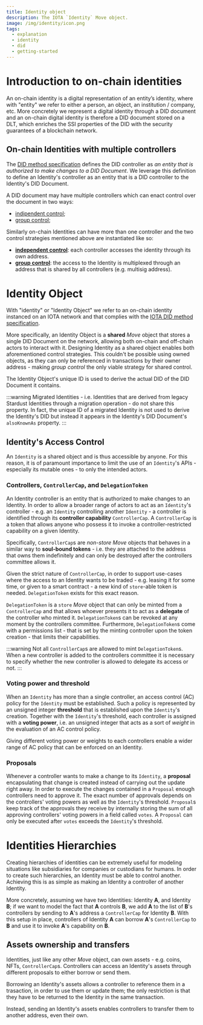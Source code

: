 ```yaml
---
title: Identity object
description: The IOTA `Identity` Move object.
image: /img/identity/icon.png
tags:
  - explanation
  - identity
  - did
  - getting-started
---
```


# Introduction to on-chain identities
An on-chain identity is a digital representation of an entity’s identity, where with "entity" we refer to either a person,
an object, an institution / company, etc.
More concretely we represent a digital identity through a DID document and an on-chain digital identity is therefore a DID
document stored on a DLT, which enriches the SSI properties of the DID with the security guarantees of a blockchain network.

## On-chain Identities with multiple controllers
The [DID method specification](https://www.w3.org/TR/did-core/#did-controller) defines the DID controller as _an entity that
is authorized to make changes to a DID Document_. 
We leverage this definition to define an Identity's controller as an entity that is a DID controller to the Identity's
DID Document.

A DID document may have multiple controllers which can enact control over the document in two ways:
- [indipendent control](https://www.w3.org/TR/did-core/#independent-control);
- [group control](https://www.w3.org/TR/did-core/#group-control);

Similarly on-chain Identities can have more than one controller and the two control strategies mentioned above are instantiated
like so:
- [**independent control**](https://www.w3.org/TR/did-core/#independent-control): each controller accesses the identity
  through its own address.  
- [**group control**](https://www.w3.org/TR/did-core/#group-control): the access to the Identity is multiplexed through an 
  address that is shared by all controllers (e.g. multisig address).

# Identity Object
With "identity" or "Identity Object" we refer to an on-chain identity instanced on an IOTA network and that complies with the
[IOTA DID method specification](../../references/iota-identity/iota-did-method-spec.mdx).

More specifically, an Identity Object is a **shared** _Move_ object that stores a single DID Document on the network,
allowing both on-chain and off-chain actors to interact with it.
Designing Identity as a shared object enables both aforementioned control strategies. This couldn't be possible using owned 
objects, as they can only be referenced in transactions by their owner address - making _group control_ the only viable strategy
for shared control.


The Identity Object's unique ID is used to derive the actual DID of the DID Document it contains.

:::warning
Migrated Identities - i.e. Identities that are derived from legacy Stardust Identities through a migration operation - do not
share this property. In fact, the unique ID of a migrated Identity is not used to derive the Identity's DID but instead it 
appears in the Identity's DID Document's `alsoKnownAs` property. 
:::

## Identity's Access Control

An `Identity` is a shared object and is thus accessible by anyone. For this reason, it is of paramount importance to 
limit the use of an `Identity`'s APIs - especially its mutable ones - to only the intended actors.

### Controllers, `ControllerCap`, and `DelegationToken`
An Identity controller is an entity that is authorized to make changes to an Identity.
In order to allow a broader range of 
actors to act as an `Identity`'s controller - e.g. an `Identity` controlling  another `Identity` - a controller is identified 
through its **controller capability** `ControllerCap`.
A `ControllerCap` is a token that allows anyone who possess it to invoke a controller-restricted capability on a given Identity.

Specifically, `ControllerCap`s are _non-store Move_ objects that behaves in a similar way to **soul-bound tokens** - i.e. they are attached to the address that owns them indefinitely and can only be destroyed after the controllers committee allows it.

Given the strict nature of `ControllerCap`, in order to support use-cases where the access to an Identity wants to be traded -
e.g. leasing it for some time, or given to a smart contract - a new kind of `store`-able token is needed.
`DelegationToken` exists for this exact reason.

`DelegationToken` is a `store` _Move_ object that can only be minted from a `ControllerCap` and that allows whoever presents it
to act as a **delegate** of the controller who minted it. `DelegationToken`s can be revoked at any moment by the controllers 
committee. 
Furthermore, `DelegationToken`s come with a permissions list - that is set by the minting controller upon the token creation - that limits their capabilities.

:::warning
Not all `ControllerCap`s are allowed to mint `DelegationToken`s. When a new controller is added to the controllers committee it
is necessary to specify whether the new controller is allowed to delegate its access or not.
:::

### Voting power and threshold
When an `Identity` has more than a single controller, an access control (AC) policy for the `Identity` must be established. Such 
a policy is represented by an unsigned integer **threshold** that is established upon the `Identity`'s creation.
Together with the `Identity`'s threshold, each controller is assigned with a **voting power**, i.e. an unsigned integer that 
acts as a sort of _weight_ in the evaluation of an AC control policy.   

Giving different voting power or weights to each controllers enable a wider range of AC policy that can be enforced on an 
Identity.

### Proposals
Whenever a controller wants to make a change to its `Identity`, a **proposal** encapsulating that change is created instead of 
carrying out the update right away.
In order to execute the changes contained in a `Proposal` enough controllers need to approve it. The exact number of approvals 
depends on the controllers' voting powers as well as the `Identity`'s threshold. 
`Proposal`s keep track of the approvals they receive by internally storing the sum of all approving controllers' voting powers 
in a field called `votes`.
A `Proposal` can only be executed after `votes` exceeds the `Identity`'s threshold.

# Identities Hierarchies
Creating hierarchies of identities can be extremely useful for modeling situations like subsidiaries for companies or custodians 
for humans.
In order to create such hierarchies, an Identity must be able to control another. Achieving this is as simple as making an 
Identity a controller of another Identity.

More concretely, assuming we have two Identities: Identity **A**, and Identity **B**; if we want to model the fact that **A** 
controls **B**, we add **A** to the list of **B**'s controllers by sending to **A**'s address a `ControllerCap` for Identity 
**B**.
With this setup in place, controllers of Identity **A** can borrow **A**'s `ControllerCap` to **B** and use it to invoke **A**'s
capability on **B**.

## Assets ownership and transfers

Identities, just like any other _Move_ object, can own assets - e.g. coins, NFTs, `ControllerCap`s. Controllers can access
an Identity's assets through different proposals to either borrow or send them.

Borrowing an Identity's assets allows a controller to reference them in a trasaction, in order to use them or update them;
the only restriction is that they have to be returned to the Identity in the same transaction.

Instead, sending an Identity's assets enables controllers to transfer them to another address, even their own.